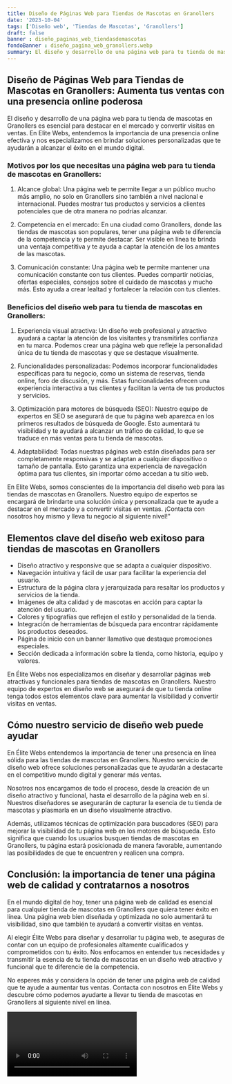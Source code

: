 ```yaml
---
title: Diseño de Páginas Web para Tiendas de Mascotas en Granollers
date: '2023-10-04'
tags: ['Diseño web', 'Tiendas de Mascotas', 'Granollers']
draft: false
banner : diseño_paginas_web_tiendasdemascotas
fondoBanner : diseño_pagina_web_granollers.webp
summary: El diseño y desarrollo de una página web para tu tienda de mascotas en Granollers es esencial para destacar en el mercado y convertir visitas en ventas. En Elite Webs, entendemos la importancia de una presencia online efectiva y nos especializamos en brindar soluciones personalizadas que te ayudarán a alcanzar el éxito en el mundo digital.
---
```


## Diseño de Páginas Web para Tiendas de Mascotas en Granollers: Aumenta tus ventas con una presencia online poderosa

El diseño y desarrollo de una página web para tu tienda de mascotas en Granollers es esencial para destacar en el mercado y convertir visitas en ventas. En Elite Webs, entendemos la importancia de una presencia online efectiva y nos especializamos en brindar soluciones personalizadas que te ayudarán a alcanzar el éxito en el mundo digital.

### Motivos por los que necesitas una página web para tu tienda de mascotas en Granollers:

1. Alcance global: Una página web te permite llegar a un público mucho más amplio, no solo en Granollers sino también a nivel nacional e internacional. Puedes mostrar tus productos y servicios a clientes potenciales que de otra manera no podrías alcanzar.

2. Competencia en el mercado: En una ciudad como Granollers, donde las tiendas de mascotas son populares, tener una página web te diferencia de la competencia y te permite destacar. Ser visible en línea te brinda una ventaja competitiva y te ayuda a captar la atención de los amantes de las mascotas.

3. Comunicación constante: Una página web te permite mantener una comunicación constante con tus clientes. Puedes compartir noticias, ofertas especiales, consejos sobre el cuidado de mascotas y mucho más. Esto ayuda a crear lealtad y fortalecer la relación con tus clientes.

### Beneficios del diseño web para tu tienda de mascotas en Granollers:

1. Experiencia visual atractiva: Un diseño web profesional y atractivo ayudará a captar la atención de los visitantes y transmitirles confianza en tu marca. Podemos crear una página web que refleje la personalidad única de tu tienda de mascotas y que se destaque visualmente.

2. Funcionalidades personalizadas: Podemos incorporar funcionalidades específicas para tu negocio, como un sistema de reservas, tienda online, foro de discusión, y más. Estas funcionalidades ofrecen una experiencia interactiva a tus clientes y facilitan la venta de tus productos y servicios.

3. Optimización para motores de búsqueda (SEO): Nuestro equipo de expertos en SEO se asegurará de que tu página web aparezca en los primeros resultados de búsqueda de Google. Esto aumentará tu visibilidad y te ayudará a alcanzar un tráfico de calidad, lo que se traduce en más ventas para tu tienda de mascotas.

4. Adaptabilidad: Todas nuestras páginas web están diseñadas para ser completamente responsivas y se adaptan a cualquier dispositivo o tamaño de pantalla. Esto garantiza una experiencia de navegación óptima para tus clientes, sin importar cómo accedan a tu sitio web.

En Elite Webs, somos conscientes de la importancia del diseño web para las tiendas de mascotas en Granollers. Nuestro equipo de expertos se encargará de brindarte una solución única y personalizada que te ayude a destacar en el mercado y a convertir visitas en ventas. ¡Contacta con nosotros hoy mismo y lleva tu negocio al siguiente nivel!"

<GifSeo />

<Cta />

## Elementos clave del diseño web exitoso para tiendas de mascotas en Granollers

- Diseño atractivo y responsive que se adapta a cualquier dispositivo.
- Navegación intuitiva y fácil de usar para facilitar la experiencia del usuario.
- Estructura de la página clara y jerarquizada para resaltar los productos y servicios de la tienda.
- Imágenes de alta calidad y de mascotas en acción para captar la atención del usuario.
- Colores y tipografías que reflejen el estilo y personalidad de la tienda.
- Integración de herramientas de búsqueda para encontrar rápidamente los productos deseados.
- Página de inicio con un banner llamativo que destaque promociones especiales.
- Sección dedicada a información sobre la tienda, como historia, equipo y valores.

En Élite Webs nos especializamos en diseñar y desarrollar páginas web atractivas y funcionales para tiendas de mascotas en Granollers. Nuestro equipo de expertos en diseño web se asegurará de que tu tienda online tenga todos estos elementos clave para aumentar la visibilidad y convertir visitas en ventas.

## Cómo nuestro servicio de diseño web puede ayudar

En Élite Webs entendemos la importancia de tener una presencia en línea sólida para las tiendas de mascotas en Granollers. Nuestro servicio de diseño web ofrece soluciones personalizadas que te ayudarán a destacarte en el competitivo mundo digital y generar más ventas.

Nosotros nos encargamos de todo el proceso, desde la creación de un diseño atractivo y funcional, hasta el desarrollo de la página web en sí. Nuestros diseñadores se asegurarán de capturar la esencia de tu tienda de mascotas y plasmarla en un diseño visualmente atractivo.

Además, utilizamos técnicas de optimización para buscadores (SEO) para mejorar la visibilidad de tu página web en los motores de búsqueda. Esto significa que cuando los usuarios busquen tiendas de mascotas en Granollers, tu página estará posicionada de manera favorable, aumentando las posibilidades de que te encuentren y realicen una compra.

## Conclusión: la importancia de tener una página web de calidad y contratarnos a nosotros

En el mundo digital de hoy, tener una página web de calidad es esencial para cualquier tienda de mascotas en Granollers que quiera tener éxito en línea. Una página web bien diseñada y optimizada no solo aumentará tu visibilidad, sino que también te ayudará a convertir visitas en ventas.

Al elegir Élite Webs para diseñar y desarrollar tu página web, te aseguras de contar con un equipo de profesionales altamente cualificados y comprometidos con tu éxito. Nos enfocamos en entender tus necesidades y transmitir la esencia de tu tienda de mascotas en un diseño web atractivo y funcional que te diferencie de la competencia.

No esperes más y considera la opción de tener una página web de calidad que te ayude a aumentar tus ventas. Contacta con nosotros en Élite Webs y descubre cómo podemos ayudarte a llevar tu tienda de mascotas en Granollers al siguiente nivel en línea.

<Video />

<CtaBot job='Tiendas de Mascotas' city='Granollers'/>

<Gmaps query='Granollers+españa+maps' />